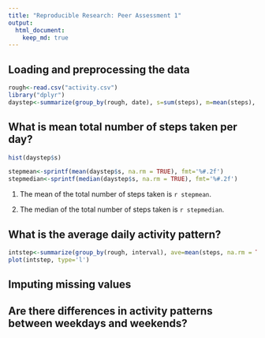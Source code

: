 ```yaml
---
title: "Reproducible Research: Peer Assessment 1"
output: 
  html_document:
    keep_md: true
---
```


## Loading and preprocessing the data
``` r
rough<-read.csv("activity.csv")
library("dplyr")
daystep<-summarize(group_by(rough, date), s=sum(steps), m=mean(steps), j=median(steps))

```

## What is mean total number of steps taken per day?
``` r
hist(daystep$s)

```
```r
stepmean<-sprintf(mean(daystep$s, na.rm = TRUE), fmt='%#.2f')
stepmedian<-sprintf(median(daystep$s, na.rm = TRUE), fmt='%#.2f')
```
1. The mean of the total number of steps taken is `r stepmean`.  

2. The median of the total number of steps taken is `r stepmedian`.  

## What is the average daily activity pattern?
``` r
intstep<-summarize(group_by(rough, interval), ave=mean(steps, na.rm = TRUE))
plot(intstep, type='l')
```

## Imputing missing values



## Are there differences in activity patterns between weekdays and weekends?
